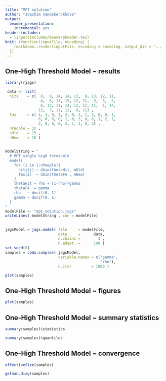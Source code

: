 ```yaml
---
title: "MPT solution"
author: "Joachim Vandekerckhove"
output:
  beamer_presentation:
    incremental: yes
header-includes:
  - \input{includes/beamerpheader.tex}
knit: (function(inputFile, encoding) {
    rmarkdown::render(inputFile, encoding = encoding, output_dir = "../pdf")
  })
---
```



## One-High Threshold Model ~ results
```r
library(rjags)

 data <- list(
  hits    = c(  8,  9, 14, 14, 13,  8, 13, 12, 11,
                4,  8, 13, 15, 12, 11,  9,  5,  5,
                6, 15, 11, 14, 12, 12, 11,  1, 14,
               13,  7, 11, 12,  8, 11) ,
  fas     = c( 4, 4, 0, 1, 2, 0, 3, 1, 3, 0, 0, 1,
               0, 0, 0, 0, 1, 0, 3, 0, 0, 1, 2, 1,
               2, 0, 0, 0, 2, 1, 2, 0, 2) ,
  nPeople = 33 ,
  nOld    = 15 ,
  nNew    = 15 )
```

##

```r
modelString = "
  # MPT single high threshold
  model{
    for (i in 1:nPeople){
      hits[i] ~ dbin(thetaHit, nOld)
      fas[i]  ~ dbin(thetaFA , nNew)
    }
    thetaHit = rho + (1-rho)*gamma
    thetaFA  = gamma
    rho   ~ dunif(0, 1)
    gamma ~ dunif(0, 1)
  }
"
modelFile <- "mpt_solution.jags"
writeLines( modelString , con = modelFile)
```

##

```r
jagsModel = jags.model( file     = modelFile,
                        data     =      data,
                        n.chains =        3 ,
                        n.adapt  =      500 )
set.seed(0)
samples = coda.samples( jagsModel,
                        variable.names = c("gamma",
                                           "rho"),
                        n.iter         = 1000 )
```

```r
plot(samples)
```

## One-High Threshold Model ~ figures
```r
plot(samples)
```

## One-High Threshold Model ~ summary statistics
\footnotesize
```r

summary(samples)$statistics

summary(samples)$quantiles
```

## One-High Threshold Model ~ convergence
\footnotesize
```r

effectiveSize(samples)

gelman.diag(samples)
```
